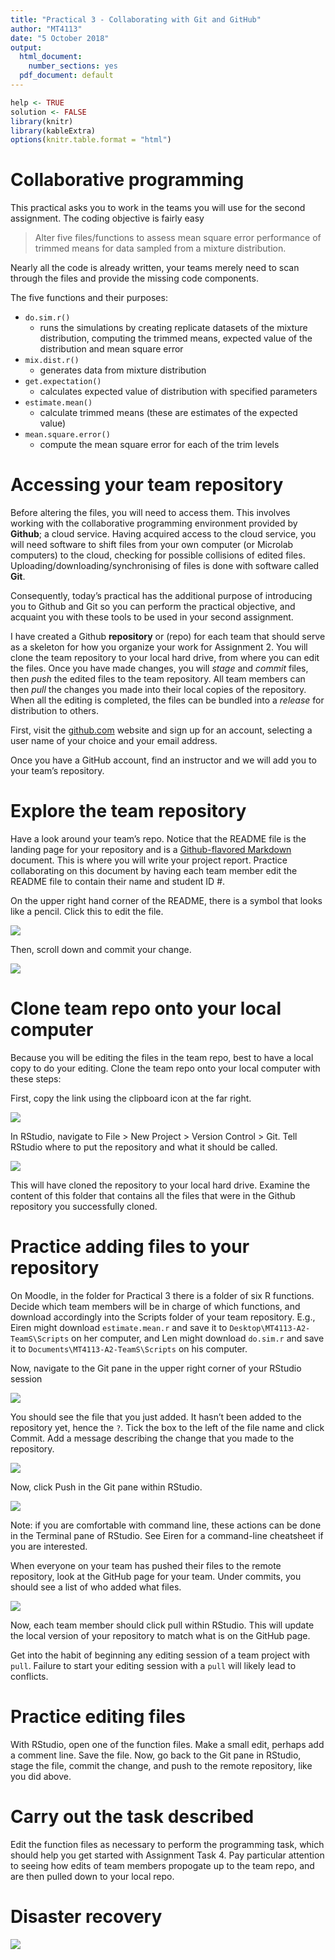 ```yaml
---
title: "Practical 3 - Collaborating with Git and GitHub"
author: "MT4113"
date: "5 October 2018"
output:
  html_document:
    number_sections: yes
  pdf_document: default
---
```

```r
help <- TRUE
solution <- FALSE
library(knitr)
library(kableExtra)
options(knitr.table.format = "html") 
```


# Collaborative programming

This practical asks you to work in the teams you will use for the second assignment.  The coding objective is fairly easy

> Alter five files/functions to assess mean square error performance of trimmed means for data sampled from a mixture distribution.

Nearly all the code is already written, your teams merely need to scan through the files and provide the missing code components.

The five functions and their purposes:

* `do.sim.r()`
    * runs the simulations by creating replicate datasets of the mixture distribution, computing the trimmed means, expected value of the distribution and mean square error
* `mix.dist.r()`
    * generates data from mixture distribution
* `get.expectation()`
    * calculates expected value of distribution with specified parameters
* `estimate.mean()`
    * calculate trimmed means (these are estimates of the expected value)
* `mean.square.error()`
    * compute the mean square error for each of the trim levels

# Accessing your team repository

Before altering the files, you will need to access them.  This involves working with the collaborative programming environment provided by **Github**; a cloud service.  Having acquired access to the cloud service, you will need software to shift files from your own computer (or Microlab computers) to the cloud, checking for possible collisions of edited files.  Uploading/downloading/synchronising of files is done with software called **Git**.

Consequently, today's practical has the additional purpose of introducing you to Github and Git so you can perform the practical objective, and acquaint you with these tools to be used in your second assignment.

I have created a Github **repository** or (repo) for each team that should serve as a skeleton for how you organize your work for Assignment 2.  You will clone the team repository to your local hard drive, from where you can edit the files. Once you have made changes, you will *stage* and *commit* files, then *push* the edited files to the team repository.  All team members can then *pull* the changes you made into their local copies of the repository.  When all the editing is completed, the files can be bundled into a *release* for distribution to others.

First, visit the [github.com](http://github.com) website and sign up for an account, selecting a user name of your choice and your email address.

Once you have a GitHub account, find an instructor and we will add you to your team's repository.

# Explore the team repository

Have a look around your team's repo. Notice that the README file is the landing page for your repository and is a [Github-flavored Markdown](https://guides.github.com/features/mastering-markdown/) document.  This is where you will write your project report.  Practice collaborating on this document by having each team member edit the README file to contain their name and student ID #. 

On the upper right hand corner of the README, there is a symbol that looks like a pencil.  Click this to edit the file.

![](readme.png)


Then, scroll down and commit your change.


![](commitReadme.png)

# Clone team repo onto your local computer

Because you will be editing the files in the team repo, best to have a local copy to do your editing. Clone the team repo onto your local computer with these steps:

First, copy the link using the clipboard icon at the far right.

![](clone.PNG)

In RStudio, navigate to File > New Project > Version Control > Git.  Tell RStudio where to put the repository and what it should be called.

![](newProj.png)

This will have cloned the repository to your local hard drive.  Examine the content of this folder that contains all the files that were in the Github repository you successfully cloned.

# Practice adding files to your repository

On Moodle, in the folder for Practical 3 there is a folder of six R functions.  Decide which team members will be in charge of which functions, and download accordingly into the Scripts folder of your team repository.  E.g., Eiren might download `estimate.mean.r` and save it to `Desktop\MT4113-A2-TeamS\Scripts` on her computer, and Len might download `do.sim.r` and save it to `Documents\MT4113-A2-TeamS\Scripts` on his computer.

Now, navigate to the Git pane in the upper right corner of your RStudio session

![](Rgit.png)

You should see the file that you just added. It hasn't been added to the repository yet, hence the `?`.  Tick the box to the left of the file name and click Commit.  Add a message describing the change that you made to the repository.

![](commitMsg.png)

Now, click Push in the Git pane within RStudio.

![](push.png)

Note: if you are comfortable with command line, these actions can be done in the Terminal pane of RStudio.  See Eiren for a command-line cheatsheet if you are interested.

When everyone on your team has pushed their files to the remote repository, look at the GitHub page for your team.  Under commits, you should see a list of who added what files.

![](commithist.png)

Now, each team member should click pull within RStudio.  This will update the local version of your repository to match what is on the GitHub page.

Get into the habit of beginning any editing session of a team project with `pull`.  Failure to start your editing session with a `pull` will likely lead to conflicts.

# Practice editing files 

With RStudio, open one of the function files.  Make a small edit, perhaps add a comment line.  Save the file.  Now, go back to the Git pane in RStudio, stage the file, commit the change, and push to the remote repository, like you did above. 

# Carry out the task described

Edit the function files as necessary to perform the programming task, which should help you get started with Assignment Task 4.  Pay particular attention to seeing how edits of team members propogate up to the team repo, and are then pulled down to your local repo.

# Disaster recovery

![](https://imgs.xkcd.com/comics/git.png)
